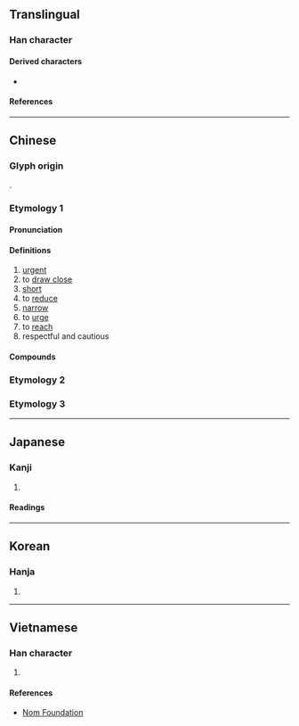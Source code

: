{{character info/new}}
==Translingual==

===Han character===
{{Han char|rn=9|rad=人|as=07|sn=9|four=26281|canj=ORYO|ids=⿰亻足}}

====Derived characters====
* {{l|mul|[[𮚼]]}}

====References====
{{Han ref|kx=0104.050|dkj=00664|dj=0220.050|hdz=10161.020|uh=4FC3}}

----

==Chinese==
{{zh-forms}}

===Glyph origin===
{{Han etym}}
{{Han compound|ls=psc|alt1=亻|人|足|c1=s|c2=p}}.

===Etymology 1===

====Pronunciation====
{{zh-pron
|m=cù
|c=cuk1
|mn=chhiok/qz:chhiak/tw,xm,zz:chhek
|mn_note=chhiok - literary; chhiak/chhek - vernacular
|mc=y
|oc=y
|ma=
|cat=v,a
}}

====Definitions====
{{zh-hanzi}}

# [[urgent]]
# to [[draw close]]
# [[short]]
# to [[reduce]]
# [[narrow]]
# to [[urge]]
# to [[reach]]
# respectful and cautious

====Compounds====
{{zh-der|刺促|促膝長談|侷促|促坐|促忙|促裝|促發|促病|促織|促膝|侷促一隅|局促|促眉|促脈|促拍|促迫|促掐|倉促|急促|促忙促急|匆促|促聲|促趲|促音|促請|促步|局促一隅|促狹鬼|促成|促席|促狹|促使|促促|促膝談心|侷促不安|局促不安|催促|促進|促銷|短局促|督促|窘促|短促|敦促|短壽促命|跼促|鬼促促|逼促|緊促|蹇促|脆促|聯合促銷|迫促}}

===Etymology 2===
{{zh-see|齪|v}}

===Etymology 3===
{{zh-see|蹙|ss}}

----

==Japanese==

===Kanji===
{{ja-kanji|grade=c|rs=人07}}

# {{rfdef|ja|sort=人07}}

====Readings====
{{ja-readings
|goon=そく
|kanon=しょく
|kun=うなが-す, せま-る
}}

----

==Korean==

===Hanja===
{{ko-hanja|hangeul=촉|rv=chok|mr=ch'ok}}

# {{rfdef|ko|sort=人07}}

----

==Vietnamese==

===Han character===
{{vi-hantu|[[xúc]], [[thúc]]|rs=人07}}

# {{rfdef|vi|sort=人07}}

====References====
* [http://nomfoundation.org/common/nom_details.php?codepoint=4fc3 Nom Foundation]